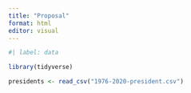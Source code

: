 ```yaml
---
title: "Proposal"
format: html
editor: visual
---
```


```r
#| label: data

library(tidyverse)

presidents <- read_csv("1976-2020-president.csv")

```

